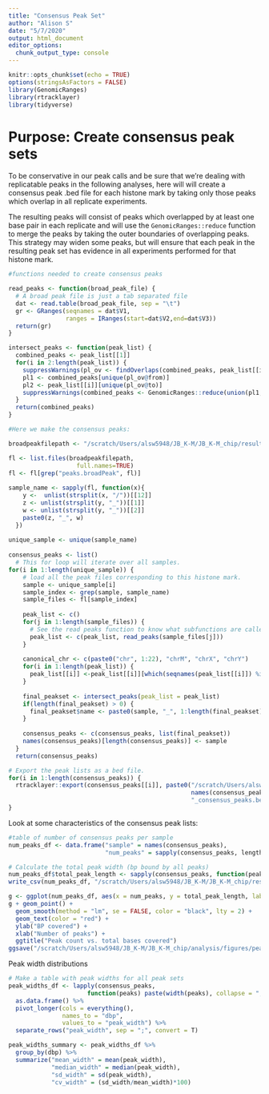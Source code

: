 ```yaml
---
title: "Consensus Peak Set"
author: "Alison S"
date: "5/7/2020"
output: html_document
editor_options: 
  chunk_output_type: console
---
```


```r
knitr::opts_chunk$set(echo = TRUE)
options(stringsAsFactors = FALSE)
library(GenomicRanges)
library(rtracklayer)
library(tidyverse)

```


# Purpose: Create consensus peak sets

To be conservative in our peak calls and be sure that we're dealing with replicatable peaks in the following analyses, here will will create a consensus peak .bed file for each histone mark by taking only those peaks which overlap in all replicate experiments. 

The resulting peaks will consist of peaks which overlapped by at least one base pair in each replicate and will use the `GenomicRanges::reduce` function to merge the peaks by taking the outer boundaries of overlapping peaks. This strategy may widen some peaks, but will ensure that each peak in the resulting peak set has evidence in all experiments performed for that histone mark. 


```r
#functions needed to create consensus peaks

read_peaks <- function(broad_peak_file) {
  # A broad peak file is just a tab separated file 
  dat <- read.table(broad_peak_file, sep = "\t")
  gr <- GRanges(seqnames = dat$V1,
                ranges = IRanges(start=dat$V2,end=dat$V3))
  return(gr)
}

intersect_peaks <- function(peak_list) {
  combined_peaks <- peak_list[[1]]
  for(i in 2:length(peak_list)) {
    suppressWarnings(pl_ov <- findOverlaps(combined_peaks, peak_list[[i]]))
    pl1 <- combined_peaks[unique(pl_ov@from)]
    pl2 <- peak_list[[i]][unique(pl_ov@to)]
    suppressWarnings(combined_peaks <- GenomicRanges::reduce(union(pl1, pl2)))
  }
  return(combined_peaks)
}

```


```r
#Here we make the consensus peaks:

broadpeakfilepath <- "/scratch/Users/alsw5948/JB_K-M/JB_K-M_chip/results/bwa/mergedLibrary/macs/broadPeak"

fl <- list.files(broadpeakfilepath, 
                   full.names=TRUE)
fl <- fl[grep("peaks.broadPeak", fl)]
  
sample_name <- sapply(fl, function(x){
    y <-  unlist(strsplit(x, "/"))[[12]]
    z <- unlist(strsplit(y, "_"))[[1]]
    w <- unlist(strsplit(y, "_"))[[2]]
    paste0(z, "_", w)
  })
  
unique_sample <- unique(sample_name)
  
consensus_peaks <- list()
  # This for loop will iterate over all samples.
for(i in 1:length(unique_sample)) {
    # load all the peak files corresponding to this histone mark.
    sample <- unique_sample[i]
    sample_index <- grep(sample, sample_name)
    sample_files <- fl[sample_index]
    
    peak_list <- c()
    for(j in 1:length(sample_files)) {
      # See the read peaks function to know what subfunctions are called.
      peak_list <- c(peak_list, read_peaks(sample_files[j]))
    }
    
    canonical_chr <- c(paste0("chr", 1:22), "chrM", "chrX", "chrY")
    for(i in 1:length(peak_list)) {
      peak_list[[i]] <-peak_list[[i]][which(seqnames(peak_list[[i]]) %in% canonical_chr)]
    }
    
    final_peakset <- intersect_peaks(peak_list = peak_list)
    if(length(final_peakset) > 0) {
      final_peakset$name <- paste0(sample, "_", 1:length(final_peakset))
    }
    
    consensus_peaks <- c(consensus_peaks, list(final_peakset))
    names(consensus_peaks)[length(consensus_peaks)] <- sample
  }
  return(consensus_peaks)

```


```r
# Export the peak lists as a bed file.
for(i in 1:length(consensus_peaks)) {
  rtracklayer::export(consensus_peaks[[i]], paste0("/scratch/Users/alsw5948/JB_K-M/JB_K-M_chip/results/consensus_peaks/",
                                                   names(consensus_peaks)[i], 
                                                   "_consensus_peaks.bed"))
}
```

Look at some characteristics of the consensus peak lists:

```r
#table of number of consensus peaks per sample
num_peaks_df <- data.frame("sample" = names(consensus_peaks),
                           "num_peaks" = sapply(consensus_peaks, length))

# Calculate the total peak width (bp bound by all peaks)
num_peaks_df$total_peak_length <- sapply(consensus_peaks, function(peaks) sum(width(peaks)))
write_csv(num_peaks_df, "/scratch/Users/alsw5948/JB_K-M/JB_K-M_chip/results/consensus_peaks/number_of_peaks_per_dbp.csv")

g <- ggplot(num_peaks_df, aes(x = num_peaks, y = total_peak_length, label = sample))
g + geom_point() + 
  geom_smooth(method = "lm", se = FALSE, color = "black", lty = 2) +
  geom_text(color = "red") +
  ylab("BP covered") +
  xlab("Number of peaks") +
  ggtitle("Peak count vs. total bases covered")
ggsave("/scratch/Users/alsw5948/JB_K-M/JB_K-M_chip/analysis/figures/peak_count_vs_peak_length.pdf", width = 12, height = 5)
```

Peak width distributions

```r
# Make a table with peak widths for all peak sets
peak_widths_df <- lapply(consensus_peaks, 
                      function(peaks) paste(width(peaks), collapse = ";")) %>%
  as.data.frame() %>%
  pivot_longer(cols = everything(),
               names_to = "dbp",
               values_to = "peak_width") %>%
  separate_rows("peak_width", sep = ";", convert = T)

peak_widths_summary <- peak_widths_df %>% 
  group_by(dbp) %>%
  summarize("mean_width" = mean(peak_width),
            "median_width" = median(peak_width),
            "sd_width" = sd(peak_width),
            "cv_width" = (sd_width/mean_width)*100)
```

